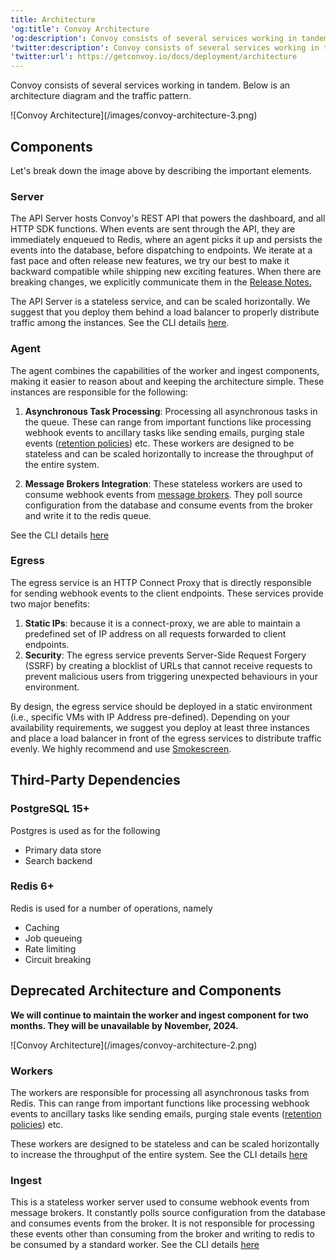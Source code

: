 ```yaml
---
title: Architecture
'og:title': Convoy Architecture
'og:description': Convoy consists of several services working in tandem such as the Server and the Agent.
'twitter:description': Convoy consists of several services working in tandem such as the Server and the Agent.
'twitter:url': https://getconvoy.io/docs/deployment/architecture
---
```


Convoy consists of several services working in tandem. Below is an architecture diagram and the traffic pattern.

<Frame>![Convoy Architecture](/images/convoy-architecture-3.png)</Frame>

## Components

Let's break down the image above by describing the important elements.

### Server

The API Server hosts Convoy's REST API that powers the dashboard, and all HTTP SDK functions.
When events are sent through the API, they are immediately enqueued to Redis,
where an agent picks it up and persists the events into the database, before dispatching to endpoints.
We iterate at a fast pace and often release new features,
we try our best to make it backward compatible while shipping new exciting features.
When there are breaking changes, we explicitly communicate them in the [Release Notes.](/release-notes/releases)

The API Server is a stateless service, and can be scaled horizontally.
We suggest that you deploy them behind a load balancer to properly distribute traffic among the instances.
See the CLI details [here](/cli-file/convoy#server).

### Agent

The agent combines the capabilities of the worker and ingest components,
making it easier to reason about and keeping the architecture simple.
These instances are responsible for the following:

1.  **Asynchronous Task Processing**:
    Processing all asynchronous tasks in the queue.
    These can range from important functions like processing webhook events to ancillary tasks like sending emails,
    purging stale events ([retention policies](./configuration#configuration-reference)) etc.
    These workers are designed to be stateless and can be scaled horizontally to increase the throughput of the entire system.

2.  **Message Brokers Integration**:
    These stateless workers are used to consume webhook events from [message brokers](/product-manual/message-brokers).
    They poll source configuration from the database and consume events from the broker
    and write it to the redis queue.

See the CLI details [here](/cli-file/convoy#agent)

### Egress

The egress service is an HTTP Connect Proxy
that is directly responsible for sending webhook events to the client endpoints.
These services provide two major benefits:

1. **Static IPs**: because it is a connect-proxy,
   we are able to maintain a predefined set of IP address on all requests forwarded to client endpoints.
2. **Security**: The egress service prevents Server-Side Request Forgery (SSRF)
   by creating a blocklist of URLs that cannot receive requests to prevent malicious users
   from triggering unexpected behaviours in your environment.

By design, the egress service should be deployed in a static environment
(i.e., specific VMs with IP Address pre-defined).
Depending on your availability requirements,
we suggest you deploy at least three instances
and place a load balancer in front of the egress services to distribute traffic evenly.
We highly recommend and use [Smokescreen](https://github.com/stripe/smokescreen).

## Third-Party Dependencies

### PostgreSQL 15+

Postgres is used as for the following

-   Primary data store
-   Search backend

### Redis 6+

Redis is used for a number of operations, namely

-   Caching
-   Job queueing
-   Rate limiting
-   Circuit breaking

## Deprecated Architecture and Components

<Note> **We will continue to maintain the worker and ingest component for two months. They will be unavailable by November, 2024.** </Note>

<Frame>![Convoy Architecture](/images/convoy-architecture-2.png)</Frame>

### Workers

The workers are responsible for processing all asynchronous tasks from Redis.
This can range from important functions like processing webhook events to ancillary tasks like sending emails,
purging stale events ([retention policies](./configuration#configuration-reference)) etc.

These workers are designed to be stateless and can be scaled horizontally to increase the throughput of the entire system.
See the CLI details [here](/cli-file/convoy#worker)

### Ingest

This is a stateless worker server used to consume webhook events from message brokers.
It constantly polls source configuration from the database and consumes events from the broker.
It is not responsible for processing these events other than consuming from the broker
and writing to redis to be consumed by a standard worker.
See the CLI details [here](/cli-file/convoy#ingest)
